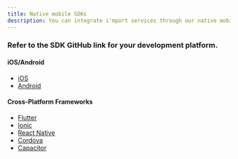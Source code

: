 ```yaml
---
title: Native mobile SDKs
description: You can integrate i'mport services through our native mobile SDKs (plugins).
---
```





### Refer to the SDK GitHub link for your development platform.

#### iOS/Android <a href="#iosandroid" id="iosandroid"></a>

* [iOS](https://github.com/iamport/iamport-ios)
* [Android](https://github.com/iamport/iamport-android)

#### Cross-Platform Frameworks <a href="#cross-platform-frameworks" id="cross-platform-frameworks"></a>

* [Flutter](https://github.com/iamport/iamport-flutter)
* [Ionic](https://github.com/iamport/iamport-ionic)
* [React Native](https://github.com/iamport/iamport-react-native)
* [Cordova](https://github.com/iamport/iamport-cordova)
* [Capacitor](https://github.com/iamport/iamport-Capacitor)
